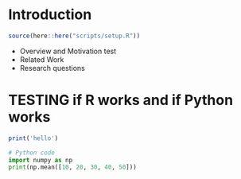 # Introduction

```r
source(here::here("scripts/setup.R"))
```

* Overview and Motivation
test
* Related Work
* Research questions

# TESTING if R works and if Python works
```r
print('hello')
```

```python
# Python code
import numpy as np
print(np.mean([10, 20, 30, 40, 50]))
```